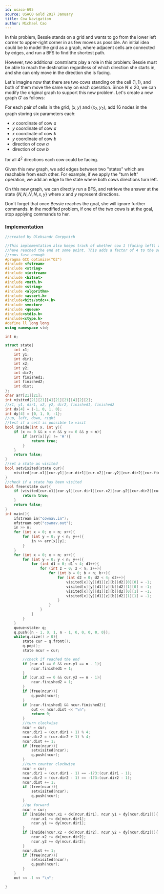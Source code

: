 ```yaml
---
id: usaco-695
source: USACO Gold 2017 January
title: Cow Navigation
author: Michael Cao
---
```


In this problem, Bessie stands on a grid and wants to go from the lower left corner to upper-right corner in as few moves as possible. An initial idea could be to model the grid as a graph, where adjacent cells are connected by edges, and run a BFS to find the shortest path.

However, two additional constriants play a role in this problem: Bessie must be able to reach the destination regardless of which direction she starts in, and she can only move in the direction she is facing.

Let's imagine now that there are two cows standing on the cell $(1, 1)$, and both of them move the same way on each operation. Since $N \leq 20$, we can modify the original graph to support this new problem. Let's create a new graph $G'$ as follows:

For each pair of cells in the grid, $(x, y)$ and $(x_2, y_2)$, add $16$ <!-- wow that's a lot --> nodes in the graph storing six parameters each:

- $x$ coordinate of cow $a$
- $y$ coordinate of cow $a$
- $x$ coordinate of cow $b$
- $y$ coordinate of cow $b$
- direction of cow $a$
- direction of cow $b$

for all $4 ^ 2$ directions each cow could be facing.

Given this new graph, we add edges between two "states" which are reachable from each other. For example, if we apply the "turn left" operation, we add an edge to the state where both cows directions turn left.

On this new graph, we can directly run a BFS, and retrieve the answer at the state $\{N, N, N, N, x, y\}$ where $x$ and $y$ represent directions.

<Warning>

Don't forget that once Bessie reaches the goal, she will ignore further commands. In the modified problem, if one of the two cows is at the goal, stop applying commands to her.

</Warning>

<!-- (Ben - equivalent to existing editorial) -->

<!-- You can change it, but keep the section on making modifications to graphs before. Maybe replace with a problem w/o a good editorial? -->

### Implementation


<LanguageSection>

<CPPSection>

```cpp
//created by Oleksandr Gorpynich

//This implementation also keeps track of whether cow 1 (facing left) and cow 2 (facing up) 
//have reached the end at some point. This adds a factor of 4 to the solution however it still
//runs fast enough
#pragma GCC optimize("O2")
#include <fstream>
#include <string>
#include <iostream>
#include <bitset>
#include <math.h>
#include <string>
#include <algorithm>
#include <assert.h>
#include<bits/stdc++.h>
#include <vector>
#include <queue>
#include<stdio.h>
#include<ctype.h>
#define ll long long
using namespace std;

int n;

struct state{
    int x1;
    int y1;
    int dir1;
    int x2;
    int y2;
    int dir2;
    int finished1;
    int finished2;
    int dist;
};
char arr[21][21];
int visited[21][21][4][21][21][4][2][2];
//x1, y1, dir1, x2, y2, dir2, finished1, finished2
int dx[4] = {-1, 0, 1, 0};
int dy[4] = {0, 1, 0, -1};
//up, left, down, right
//test if a cell is possible to visit
bool inside(int x, int y){
    if (x >= 0 && x < n && y >= 0 && y < n){
        if (arr[x][y] != 'H'){
            return true;
        }
    }
    return false;
}
//set a state as visited
bool setvisited(state cur){
    visited[cur.x1][cur.y1][cur.dir1][cur.x2][cur.y2][cur.dir2][cur.finished1][cur.finished2] = 1;
}
//check if a state has been visited
bool free(state cur){
    if (visited[cur.x1][cur.y1][cur.dir1][cur.x2][cur.y2][cur.dir2][cur.finished1][cur.finished2] == -1){
        return true;
    }
    return false;
}
int main(){
    ifstream in("cownav.in");
    ofstream out("cownav.out");
    in >> n;
    for (int x = 0; x < n; x++){
        for (int y = 0; y < n; y++){
            in >> arr[x][y];
        }
    }
    for (int x = 0; x < n; x++){
        for (int y = 0; y < n; y++){
            for (int d1 = 0; d1 < 4; d1++){
                for (int z = 0; z < n; z++){
                    for (int b = 0; b < n; b++){
                        for (int d2 = 0; d2 < 4; d2++){
                            visited[x][y][d1][z][b][d2][0][0] = -1;
                            visited[x][y][d1][z][b][d2][1][0] = -1;
                            visited[x][y][d1][z][b][d2][0][1] = -1;
                            visited[x][y][d1][z][b][d2][1][1] = -1;
                        }
                    }
                }
            }
        }
    }
    queue<state> q;
    q.push({n - 1, 0, 1, n - 1, 0, 0, 0, 0, 0});
    while(q.size() > 0){
        state cur = q.front();
        q.pop();
        state ncur = cur;

        //check if reached the end
        if (cur.x1 == 0 && cur.y1 == n - 1){
            ncur.finished1 = 1;
        }
        if (cur.x2 == 0 && cur.y2 == n - 1){
            ncur.finished2 = 1;
        }
        if (free(ncur)){
            q.push(ncur);
        }
        if (ncur.finished1 && ncur.finished2){
            out << ncur.dist << "\n";
            return 0;
        }
        //turn clockwise
        ncur = cur;
        ncur.dir1 = (cur.dir1 + 1) % 4;
        ncur.dir2 = (cur.dir2 + 1) % 4;
        ncur.dist += 1;
        if (free(ncur)){
            setvisited(ncur);
            q.push(ncur);
        }
        //turn counter clockwise
        ncur = cur;
        ncur.dir1 = (cur.dir1 - 1) == -1?3:(cur.dir1 - 1);
        ncur.dir2 = (cur.dir2 - 1) == -1?3:(cur.dir2 - 1);
        ncur.dist += 1;
        if (free(ncur)){
            setvisited(ncur);
            q.push(ncur);
        }
        //go forward
        ncur = cur;
        if (inside(ncur.x1 + dx[ncur.dir1], ncur.y1 + dy[ncur.dir1])){
            ncur.x1 += dx[ncur.dir1];
            ncur.y1 += dy[ncur.dir1];
        }
        if (inside(ncur.x2 + dx[ncur.dir2], ncur.y2 + dy[ncur.dir2])){
            ncur.x2 += dx[ncur.dir2];
            ncur.y2 += dy[ncur.dir2];
        }
        ncur.dist += 1;
        if (free(ncur)){
            setvisited(ncur);
            q.push(ncur);
        }
    }
    out << -1 << "\n";

}
```

</CPPSection>
</LanguageSection>
